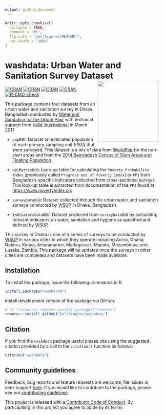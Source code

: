 ```yaml
---
output: github_document
---
```


<!-- README.md is generated from README.Rmd. Please edit that file -->

```r
knitr::opts_chunk$set(
  collapse = TRUE,
  comment = "#>",
  fig.path = "man/figures/README-",
  out.width = "100%"
)
```

# washdata: Urban Water and Sanitation Survey Dataset <img src="man/figures/logo.png" width="200" align="right" />

<!-- badges: start -->
[![CRAN](https://img.shields.io/cran/v/washdata.svg)](https://cran.r-project.org/package=washdata)
[![CRAN](https://img.shields.io/cran/l/washdata.svg)](https://github.com/katilingban/washdata/blob/master/LICENSE.md)
[![CRAN](http://cranlogs.r-pkg.org/badges/washdata)](https://cran.r-project.org/package=washdata)
[![CRAN](http://cranlogs.r-pkg.org/badges/grand-total/washdata)](https://cran.r-project.org/package=washdata)
[![R-CMD-check](https://github.com/katilingban/washdata/actions/workflows/R-CMD-check.yaml/badge.svg)](https://github.com/katilingban/washdata/actions/workflows/R-CMD-check.yaml)
<!-- badges: end -->

This package contains four datasets from an urban water and sanitation survey in Dhaka, Bangladesh conducted by [Water and Sanitation for the Urban Poor](https://www.wsup.com) with technical support from [Valid International](http://www.validinternational.org) in March 2017.

* `popBGD`: Dataset on estimated population of each primary sampling unit (PSU) that were surveyed. This dataset is a mix of data from [WorldPop](https://www.worldpop.org) for the non-slum areas and from the [2014 Bangladesh Census of Slum Areas and Floating Population](<http://203.112.218.65:8008/PageWebMenuContent.aspx?MenuKey=423>).

* `ppiMatrixBGD`: Look-up table for calculating the `Poverty Probability Index` (previously called `Progress out of Poverty Index`) or `PPI` from Bangladesh-specific indicators collected from cross-sectional surveys. This look-up table is extracted from documentation of the `PPI` found at <https://www.povertyindex.org>

* `surveyDataBGD`: Dataset collected through the urban water and sanitation surveys conducted by [WSUP](https://www.wsup.com) in Dhaka, Bangladesh.

* `indicatorsDataBGD`: Dataset produced from `surveyDataBGD` by calculating relevant indicators on water, sanitation and hygiene as specified and defined by [WSUP](https://www.wsup.com)

This survey in Dhaka is one of a series of surveys to be conducted by [WSUP](https://www.wsup.com) in various cities in which they operate including Accra, Ghana; Nakuru, Kenya; Antananarivo, Madagascar; Maputo, Mozambique; and, Lusaka, Zambia. This package will be updated once the surveys in other cities are completed and datasets have been made available.

## Installation

To install the package, issue the following commands in R:

```R
install.packages("washdata")
```

Install development version of the package via GitHub:

```R
# if (!require) remotes install.packages("remotes")
remotes::install_github("katilingban/washdata")
```

## Citation

If you find the `washdata` package useful please cite using the suggested citation provided by a call to the `citation()` function as follows:

```r
citation("washdata")
```

## Community guidelines

Feedback, bug reports and feature requests are welcome; file issues or seek support [here](https://github.com/katilingban/washdata/issues). If you would like to contribute to the package, please see our [contributing guidelines](https://oxford-ihtm.io/washdata/CONTRIBUTING.html).

This project is released with a [Contributor Code of Conduct](https://oxford-ihtm.io/washdata/CODE_OF_CONDUCT.html). By participating in this project you agree to abide by its terms.
